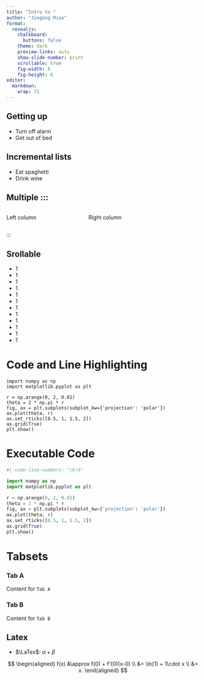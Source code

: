```yaml
---
title: "Intro to "
author: "Jingang Miao"
format:
  revealjs: 
    chalkboard: 
      buttons: false
    theme: dark
    preview-links: auto
    show-slide-number: print
    scrollable: true
    fig-width: 6
    fig-height: 6
editor: 
  markdown: 
    wrap: 72
---
```


## Getting up

- Turn off alarm
- Get out of bed

## Incremental lists


::: {.incremental}
- Eat spaghetti
- Drink wine
:::

## Multiple ::: {.columns}
:::: {.columns}

::: {.column width="40%"}
Left column
:::

::: {.column width="60%"}
Right column
:::

::::
::: <!-- end columns -->


## Srollable

* 1
* 1
* 1
* 1
* 1
* 1
* 1
* 1
* 1
* 1
* 1
* 1

# Code and Line Highlighting

```.python
import numpy as np
import matplotlib.pyplot as plt

r = np.arange(0, 2, 0.01)
theta = 2 * np.pi * r
fig, ax = plt.subplots(subplot_kw={'projection': 'polar'})
ax.plot(theta, r)
ax.set_rticks([0.5, 1, 1.5, 2])
ax.grid(True)
plt.show()
```

# Executable Code

```python
#| code-line-numbers: "|6|9"

import numpy as np
import matplotlib.pyplot as plt

r = np.arange(0, 2, 0.01)
theta = 2 * np.pi * r
fig, ax = plt.subplots(subplot_kw={'projection': 'polar'})
ax.plot(theta, r)
ax.set_rticks([0.5, 1, 1.5, 2])
ax.grid(True)
plt.show()
```

# Tabsets
::: {.panel-tabset}

### Tab A

Content for `Tab A`

### Tab B

Content for `Tab B`

:::

## Latex

* $\LaTex$: $\alpha + \beta$

$$
\begin{aligned}
f(x) &\approx f(0) + f'(0)(x-0) \\
&= \ln(1) + 1\cdot x  \\
&= x.
\end{aligned}
$$